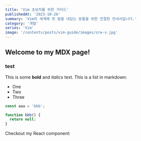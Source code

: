 ```yaml
---
title: 'Vim 초보자를 위한 가이드'
publishedAt: '2023-10-26'
summary: 'Vim의 세계에 첫 발을 내딛는 분들을 위한 친절한 안내서입니다.'
category: '개발'
series: 'Vim'
image: '/contents/posts/vim-guide/images/srw-v.jpg'
---
```


## Welcome to my MDX page!

### test

This is some **bold** and _italics_ text.
This is a list in markdown:

- One
- Two
- Three

```javascript
const aaa = 'bbb';

function bbb() {
  return null;
}
```

Checkout my React component:
